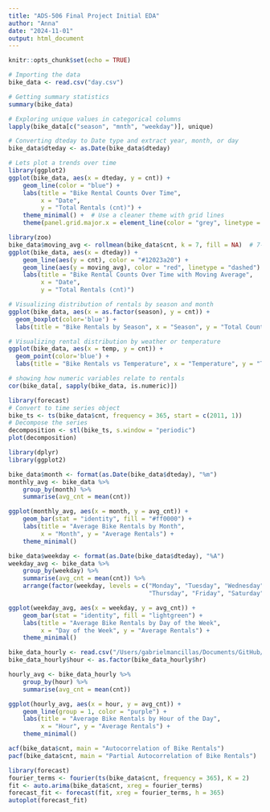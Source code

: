 ```yaml
---
title: "ADS-506 Final Project Initial EDA"
author: "Anna"
date: "2024-11-01"
output: html_document
---
```


```r
knitr::opts_chunk$set(echo = TRUE)
```

```r
# Importing the data
bike_data <- read.csv("day.csv")
```

```r
# Getting summary statistics
summary(bike_data)
```

```r
# Exploring unique values in categorical columns
lapply(bike_data[c("season", "mnth", "weekday")], unique)
```


```r
# Converting dteday to Date type and extract year, month, or day
bike_data$dteday <- as.Date(bike_data$dteday)
```

```r
# Lets plot a trends over time
library(ggplot2)
ggplot(bike_data, aes(x = dteday, y = cnt)) +
    geom_line(color = "blue") +
    labs(title = "Bike Rental Counts Over Time",
         x = "Date",
         y = "Total Rentals (cnt)") +
    theme_minimal() +  # Use a cleaner theme with grid lines
    theme(panel.grid.major.x = element_line(color = "grey", linetype = "dashed"))


```
```r
library(zoo)
bike_data$moving_avg <- rollmean(bike_data$cnt, k = 7, fill = NA)  # 7-day moving average
ggplot(bike_data, aes(x = dteday)) +
    geom_line(aes(y = cnt), color = "#12023a20") +
    geom_line(aes(y = moving_avg), color = "red", linetype = "dashed") +
    labs(title = "Bike Rental Counts Over Time with Moving Average",
         x = "Date",
         y = "Total Rentals (cnt)")
```
```r
# Visualizing distribution of rentals by season and month
ggplot(bike_data, aes(x = as.factor(season), y = cnt)) +
  geom_boxplot(color='blue') +
  labs(title = "Bike Rentals by Season", x = "Season", y = "Total Count")
```


```r
# Visualizing rental distribution by weather or temperature
ggplot(bike_data, aes(x = temp, y = cnt)) +
  geom_point(color='blue') +
  labs(title = "Bike Rentals vs Temperature", x = "Temperature", y = "Total Count")
```


```r
# showing how numeric variables relate to rentals
cor(bike_data[, sapply(bike_data, is.numeric)])
```


```r
library(forecast)
# Convert to time series object
bike_ts <- ts(bike_data$cnt, frequency = 365, start = c(2011, 1))
# Decompose the series
decomposition <- stl(bike_ts, s.window = "periodic")
plot(decomposition)

```


```r
library(dplyr)
library(ggplot2)

bike_data$month <- format(as.Date(bike_data$dteday), "%m")
monthly_avg <- bike_data %>%
    group_by(month) %>%
    summarise(avg_cnt = mean(cnt))

ggplot(monthly_avg, aes(x = month, y = avg_cnt)) +
    geom_bar(stat = "identity", fill = "#ff0000") +
    labs(title = "Average Bike Rentals by Month",
         x = "Month", y = "Average Rentals") +
    theme_minimal()

```


```r
bike_data$weekday <- format(as.Date(bike_data$dteday), "%A")
weekday_avg <- bike_data %>%
    group_by(weekday) %>%
    summarise(avg_cnt = mean(cnt)) %>%
    arrange(factor(weekday, levels = c("Monday", "Tuesday", "Wednesday", 
                                       "Thursday", "Friday", "Saturday", "Sunday")))

ggplot(weekday_avg, aes(x = weekday, y = avg_cnt)) +
    geom_bar(stat = "identity", fill = "lightgreen") +
    labs(title = "Average Bike Rentals by Day of the Week",
         x = "Day of the Week", y = "Average Rentals") +
    theme_minimal()

```


```r
bike_data_hourly <- read.csv("/Users/gabrielmancillas/Documents/GitHub/ADS-506-Final-Team-Project/hour.csv")
bike_data_hourly$hour <- as.factor(bike_data_hourly$hr)

hourly_avg <- bike_data_hourly %>%
    group_by(hour) %>%
    summarise(avg_cnt = mean(cnt))

ggplot(hourly_avg, aes(x = hour, y = avg_cnt)) +
    geom_line(group = 1, color = "purple") +
    labs(title = "Average Bike Rentals by Hour of the Day",
         x = "Hour", y = "Average Rentals") +
    theme_minimal()

```


```r
acf(bike_data$cnt, main = "Autocorrelation of Bike Rentals")
pacf(bike_data$cnt, main = "Partial Autocorrelation of Bike Rentals")
```


```r
library(forecast)
fourier_terms <- fourier(ts(bike_data$cnt, frequency = 365), K = 2)
fit <- auto.arima(bike_data$cnt, xreg = fourier_terms)
forecast_fit <- forecast(fit, xreg = fourier_terms, h = 365)
autoplot(forecast_fit)
```


```r

```


```r

```


```r

```



